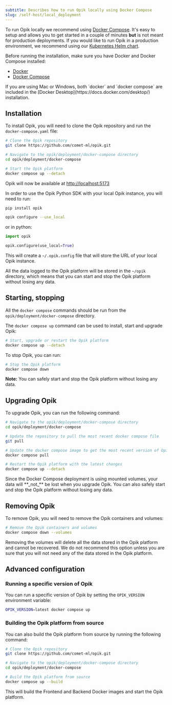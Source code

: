 ```yaml
---
subtitle: Describes how to run Opik locally using Docker Compose
slug: /self-host/local_deployment
---
```


To run Opik locally we recommend using [Docker Compose](https://docs.docker.com/compose/). It's easy to setup and allows you to get started in a couple of minutes **but** is not meant for production deployments. If you would like to run Opik in a production environment, we recommend using our [Kubernetes Helm chart](/self-host/kubernetes).

Before running the installation, make sure you have Docker and Docker Compose installed:

- [Docker](https://docs.docker.com/get-docker/)
- [Docker Compose](https://docs.docker.com/compose/install/)

<Note>
  If you are using Mac or Windows, both `docker` and `docker compose` are included in the [Docker
  Desktop](https://docs.docker.com/desktop/) installation.
</Note>

## Installation

To install Opik, you will need to clone the Opik repository and run the `docker-compose.yaml` file:

```bash
# Clone the Opik repository
git clone https://github.com/comet-ml/opik.git

# Navigate to the opik/deployment/docker-compose directory
cd opik/deployment/docker-compose

# Start the Opik platform
docker compose up --detach
```

Opik will now be available at [http://localhost:5173](http://localhost:5173)

<Tip>
In order to use the Opik Python SDK with your local Opik instance, you will need to run:

```bash
pip install opik

opik configure --use_local
```

or in python:

```python
import opik

opik.configure(use_local=True)
```

This will create a `~/.opik.config` file that will store the URL of your local Opik instance.

</Tip>

All the data logged to the Opik platform will be stored in the `~/opik` directory, which means that you can start and stop the Opik platform without losing any data.

## Starting, stopping

<Note>All the `docker compose` commands should be run from the `opik/deployment/docker-compose` directory.</Note>

The `docker compose up` command can be used to install, start and upgrade Opik:

```bash
# Start, upgrade or restart the Opik platform
docker compose up --detach
```

To stop Opik, you can run:

```bash
# Stop the Opik platform
docker compose down
```

**Note:** You can safely start and stop the Opik platform without losing any data.

## Upgrading Opik

To upgrade Opik, you can run the following command:

```bash
# Navigate to the opik/deployment/docker-compose directory
cd opik/deployment/docker-compose

# Update the repository to pull the most recent docker compose file
git pull

# Update the docker compose image to get the most recent version of Opik
docker compose pull

# Restart the Opik platform with the latest changes
docker compose up --detach
```

<Tip>
  Since the Docker Compose deployment is using mounted volumes, your data will **_not_** be lost when you upgrade Opik.
  You can also safely start and stop the Opik platform without losing any data.
</Tip>

## Removing Opik

To remove Opik, you will need to remove the Opik containers and volumes:

```bash
# Remove the Opik containers and volumes
docker compose down --volumes
```

<Warning>
  Removing the volumes will delete all the data stored in the Opik platform and cannot be recovered. We do not recommend
  this option unless you are sure that you will not need any of the data stored in the Opik platform.
</Warning>

## Advanced configuration

### Running a specific version of Opik

You can run a specific version of Opik by setting the `OPIK_VERSION` environment variable:

```bash
OPIK_VERSION=latest docker compose up
```

### Building the Opik platform from source

You can also build the Opik platform from source by running the following command:

```bash
# Clone the Opik repository
git clone https://github.com/comet-ml/opik.git

# Navigate to the opik/deployment/docker-compose directory
cd opik/deployment/docker-compose

# Build the Opik platform from source
docker compose up --build
```

This will build the Frontend and Backend Docker images and start the Opik platform.
